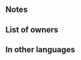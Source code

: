 {{Special
|tagid=SID_大盾
|name=Pavise
|charge=3
|effect=Reduces damage from an adjacent foe's attack by 50%.
|cost=200
|required=Buckler
|exclusive=0
|canUseMove={{MoveList|all}}
|canUseWeapon={{WeaponList|Close}}
|properties=random_all,defensive_special
}}
==Notes==
{{DefensiveSpecial}}
{{DamagePercentageReduction}}
==List of owners==
{{Skill Hero List}}
{{NoInheritHeroes}}

==In other languages==
{{OtherLanguages
|japanese=大盾
|german=Pavise
|spanishEU=Pavés
|spanishLA=Pavés
|french=Pavois
|italian=Ultradifesa
|chineseTW=大盾
|portuguese=Pavês
}}
{{Specials Navbox}}